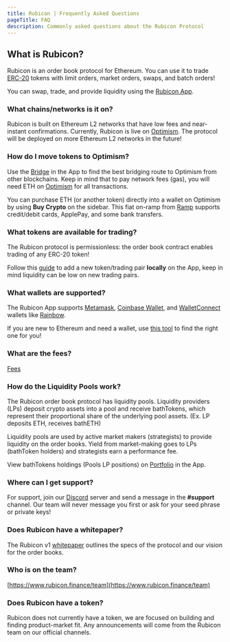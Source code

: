 ```yaml
---
title: Rubicon | Frequently Asked Questions
pageTitle: FAQ
description: Commonly asked questions about the Rubicon Protocol
---
```


## What is Rubicon?

Rubicon is an order book protocol for Ethereum. You can use it to trade [ERC-20](https://ethereum.org/en/developers/docs/standards/tokens/erc-20/) tokens with limit orders, market orders, swaps, and batch orders!

You can swap, trade, and provide liquidity using the [Rubicon App](https://app.rubicon.finance/).

### What chains/networks is it on?

Rubicon is built on Ethereum L2 networks that have low fees and near-instant confirmations. Currently, Rubicon is live on [Optimism](https://www.optimism.io/). The protocol will be deployed on more Ethereum L2 networks in the future!

### How do I move tokens to Optimism?

Use the [Bridge](https://app.rubicon.finance/bridge) in the App to find the best bridging route to Optimism from other blockchains. Keep in mind that to pay network fees (gas), you will need ETH on [Optimism](https://www.optimism.io/) for all transactions.

You can purchase ETH (or another token) directly into a wallet on Optimism by using **Buy Crypto** on the sidebar. This fiat on-ramp from [Ramp](https://ramp.network/) supports credit/debit cards, ApplePay, and some bank transfers.

### What tokens are available for trading?

The Rubicon protocol is permissionless: the order book contract enables trading of any ERC-20 token!

Follow this [guide](/guides/trade/adding-a-trading-pair) to add a new token/trading pair **locally** on the App, keep in mind liquidity can be low on new trading pairs.

### What wallets are supported?

The Rubicon App supports [Metamask](https://metamask.io/), [Coinbase Wallet](https://www.coinbase.com/wallet), and [WalletConnect](https://walletconnect.com/) wallets like [Rainbow](https://rainbow.me/).

If you are new to Ethereum and need a wallet, use [this tool](https://ethereum.org/en/wallets/find-wallet/) to find the right one for you!

### What are the fees?

[Fees](/docs/guides/trade/fees)

### How do the Liquidity Pools work?

The Rubicon order book protocol has liquidity pools. Liquidity providers (LPs) deposit crypto assets into a pool and receive bathTokens, which represent their proportional share of the underlying pool assets. 
(Ex. LP deposits ETH, receives bathETH)

Liquidity pools are used by active market makers (strategists) to provide liquidity on the order books. Yield from market-making goes to LPs (bathToken holders) and strategists earn a performance fee.

View bathTokens holdings (Pools LP positions) on [Portfolio](https://app.rubicon.finance/portfolio) in the App.

### Where can I get support?

For support, join our [Discord](https://discord.com/invite/E7pS24J) server and send a message in the **#support** channel. Our team will never message you first or ask for your seed phrase or private keys!

### Does Rubicon have a whitepaper?

The Rubicon v1 [whitepaper](https://github.com/RubiconDeFi/rubicon-protocol-v1/blob/master/Rubicon%20v1%20Whitepaper.pdf) outlines the specs of the protocol and our vision for the order books.

### Who is on the team?

[https://www.rubicon.finance/team](https://www.rubicon.finance/team)

### Does Rubicon have a token?

Rubicon does not currently have a token, we are focused on building and finding product-market fit. Any announcements will come from the Rubicon team on our official channels.
